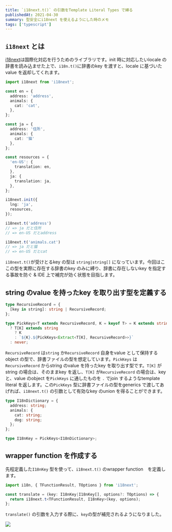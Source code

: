 ```yaml
---
title: `i18next.t()` の引数をTemplate Literal Types で縛る
publishedAt: 2021-04-30
summary: 型安全にi18next を使えるようにした時のメモ
tags: ['typescript']
---
```



## `i18next` とは
[i18next](https://github.com/i18next/i18next)は国際化対応を行うためのライブラリです。init 時に対応したいlocale の辞書を読み込ませた上で、`i18n.t()`に辞書のkey を渡すと、locale に基づいたvalue を返却してくれます。

```typescript
import i18next from 'i18next';

const en = {
  address: 'address',
  animals: {
    cat: 'cat',
  },
};

const ja = {
  address: '住所',
  animals: {
    cat: '猫'
  },
};

const resources = {
  'en-US': {
    translation: en,
  },
  ja: {
    translation: ja,
  },
};

i18next.init({
  lng: 'ja',
  resources,
});

i18next.t('address')
// => ja だと住所
// => en-US だとaddress

i18next.t('animals.cat')
// => ja だと猫 
// => en-US だとcat
```
`i18next.t()`が受けとるkey の型は `string|string[]` になっています。今回はここの型を実際に存在する辞書のkey のみに縛り、辞書に存在しないkey を指定する事故を防ぐ & IDE 上で補完が効く状態を目指します。

## string のvalue を持ったkey を取り出す型を定義する

```typescript
type RecursiveRecord = {
  [key in string]: string | RecursiveRecord;
};

type PickKeys<T extends RecursiveRecord, K = keyof T> = K extends string
  ? T[K] extends string
    ? K
    : `${K}.${PickKeys<Extract<T[K], RecursiveRecord>>}`
  : never;
```

`RecursiveRecord` は`string` か`RecursiveRecord` 自身をvalue として保持するobject の型で、辞書ファイルの型を想定しています。`PickKeys` は`RecursiveRecord` からstring のvalue を持ったkey を取り出す型です。`T[K]` がstring の場合は、そのままkey を返し、`T[K]` が`RecursiveRecord` の場合は、key と、value のobject を`PickKeys` に通したものを `.` でjoin するようなtemplate literal を返します。この`PickKeys` 型に辞書ファイルの型をgenerics で渡してあげれば、`i18next.t()` の引数として有効なkey のunion を得ることができます。

```typescript
type I18nDictionary = { 
  address: string;
  animals: {
    cat: string;
    dog: string;
  };
};

type I18nKey = PickKeys<I18nDictionary>;
```

## wrapper function を作成する

先程定義した`I18nKey` 型を使って、`i18next.t()` のwrapper function　を定義します。

```typescript
import i18n, { TFunctionResult, TOptions } from 'i18next';

const translate = (key: I18nKey|I18nKey[], options?: TOptions) => {
  return i18next.t<TFunctionResult, I18nKey>(key, options);
};
```

`translate()` の引数を入力する際に、`key`の型が補完されるようになりました。

![](https://storage.googleapis.com/zenn-user-upload/3pd13rczspana1yrqg3lrj1dbcgx)
